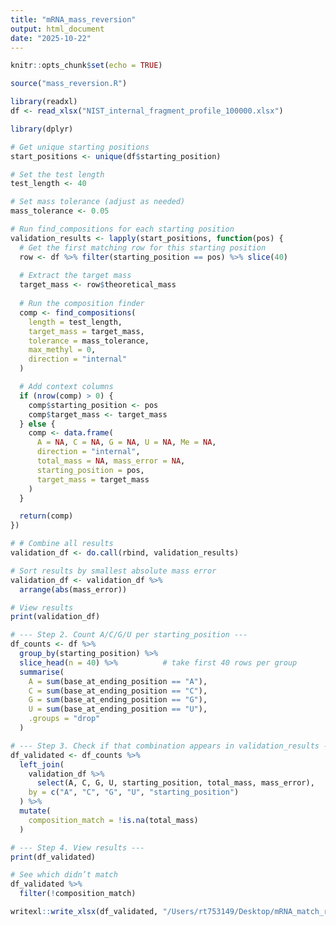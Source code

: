 ```yaml
---
title: "mRNA_mass_reversion"
output: html_document
date: "2025-10-22"
---
```


```r
knitr::opts_chunk$set(echo = TRUE)
```

```r
source("mass_reversion.R")
```

```r
library(readxl)
df <- read_xlsx("NIST_internal_fragment_profile_100000.xlsx")
```

```r
library(dplyr)

# Get unique starting positions
start_positions <- unique(df$starting_position)

# Set the test length
test_length <- 40

# Set mass tolerance (adjust as needed)
mass_tolerance <- 0.05

# Run find_compositions for each starting position
validation_results <- lapply(start_positions, function(pos) {
  # Get the first matching row for this starting position
  row <- df %>% filter(starting_position == pos) %>% slice(40)
  
  # Extract the target mass
  target_mass <- row$theoretical_mass
  
  # Run the composition finder
  comp <- find_compositions(
    length = test_length,
    target_mass = target_mass,
    tolerance = mass_tolerance,
    max_methyl = 0,
    direction = "internal"
  )

  # Add context columns
  if (nrow(comp) > 0) {
    comp$starting_position <- pos
    comp$target_mass <- target_mass
  } else {
    comp <- data.frame(
      A = NA, C = NA, G = NA, U = NA, Me = NA,
      direction = "internal",
      total_mass = NA, mass_error = NA,
      starting_position = pos,
      target_mass = target_mass
    )
  }

  return(comp)
})
```

```r
# # Combine all results
validation_df <- do.call(rbind, validation_results)

# Sort results by smallest absolute mass error
validation_df <- validation_df %>%
  arrange(abs(mass_error))

# View results
print(validation_df)
```

```r
# --- Step 2. Count A/C/G/U per starting_position ---
df_counts <- df %>%
  group_by(starting_position) %>%
  slice_head(n = 40) %>%          # take first 40 rows per group
  summarise(
    A = sum(base_at_ending_position == "A"),
    C = sum(base_at_ending_position == "C"),
    G = sum(base_at_ending_position == "G"),
    U = sum(base_at_ending_position == "U"),
    .groups = "drop"
  )
```

```r
# --- Step 3. Check if that combination appears in validation_results ---
df_validated <- df_counts %>%
  left_join(
    validation_df %>%
      select(A, C, G, U, starting_position, total_mass, mass_error),
    by = c("A", "C", "G", "U", "starting_position")
  ) %>%
  mutate(
    composition_match = !is.na(total_mass)
  )

# --- Step 4. View results ---
print(df_validated)

# See which didn’t match
df_validated %>%
  filter(!composition_match)
```

```r
writexl::write_xlsx(df_validated, "/Users/rt753149/Desktop/mRNA_match_reversion_validation.xlsx")
```
